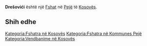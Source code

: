 {{Fshat në Kosovës
 | Emri                = Drešovići
| srp_N_name = Drešovići
| srp_N_FULL_NAME_RO = Drešovići
| srp_N_FULL_NAME_ND_RO = Dresovici
| srp_N_SORT_NAME_RG = DRESOVICI
| srp_N_FULL_NAME_RG = Drešovići
| srp_N_FULL_NAME_ND_RG = Dresovici

 | Emri (Rasa dhanore) = 
 | Figura              = 
 | Shteti              = Kosovo
 | Komuna              = Pejë
 | Kodi postar         = 
 | Sipërfaqja          = 

 | Popullsia           = 

 | Regj. i popullsisë  = 
 | Dend. e popullsisë  = 
 | Faqja zyrtare       = 
 <!--- Koordinatat ----> 
 | Gjerësia            = 42.733611
 | Gjatësia            = 20.062222
 | Lartësia            = 
}}
'''Drešovići''' është një [[Fshat]] në [[Pejë]] të [[Kosovës]].

<!-- == Gjeografia == -->
<!-- == Historia == -->
<!-- == Demografia == -->
== Shih edhe ==
{{Komuna Pejë}}
{{Kosovo-Administrata-Cung}}

[[Kategoria:Fshatra në Kosovës]]
[[Kategoria:Fshatra në Kommunes Pejë]]
[[Kategoria:Vendbanime në Kosovës]]